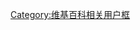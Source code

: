 {{Userbox
  |border-c = #000
  |border-s = 1
  |id-c     = #fff
  |id-s     = 12
  |id-fc    = #000
  |info-c   = #3A5FCD
  |info-s   = 10
  |info-fc  = #fff
  |id       = [[File:利顺德.jpg|60px]]
  |info     = 這位用戶喜歡'''[[天津市历史风貌建筑列表|{{color|white|天津歷史風貌建築}}]]'''。
  |usercategory=喜歡天津歷史風貌建築的維基人
}}
<noinclude>[[Category:维基百科相关用户框]]</noinclude>